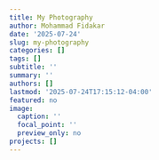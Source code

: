 ```yaml
---
title: My Photography
author: Mohammad Fidakar
date: '2025-07-24'
slug: my-photography
categories: []
tags: []
subtitle: ''
summary: ''
authors: []
lastmod: '2025-07-24T17:15:12-04:00'
featured: no
image:
  caption: ''
  focal_point: ''
  preview_only: no
projects: []
---
```

